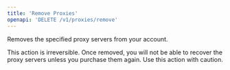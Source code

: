 ```yaml
---
title: 'Remove Proxies'
openapi: 'DELETE /v1/proxies/remove'
---
```


Removes the specified proxy servers from your account.

<Warning>
    This action is irreversible. Once removed, you will not be able to recover the proxy servers unless you purchase
    them again. Use this action with caution.
</Warning>